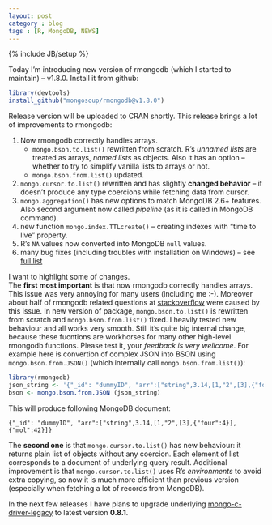 ```yaml
---
layout: post
category : blog
tags : [R, MongoDB, NEWS]
---
```

{% include JB/setup %}

Today I’m introducing new version of rmongodb  (which I started to maintain) – v1.8.0. Install it from github:
```r
library(devtools)
install_github("mongosoup/rmongodb@v1.8.0")
```
Release version will be uploaded to CRAN shortly.
This release brings a lot of improvements to rmongodb:

1. Now rmongodb correctly handles arrays.
    - `mongo.bson.to.list()` rewritten from scratch. R’s *unnamed lists* are treated as arrays, *named lists* as objects. Also it has an option – whether to try to simplify vanilla lists to arrays or not.
    - `mongo.bson.from.list()`  updated.
2. `mongo.cursor.to.list()`  rewritten and has slightly **changed behavior** – it doesn’t produce any type coercions while fetching data from cursor.
1. `mongo.aggregation()` has new options to match MongoDB 2.6+ features. Also second argument now called _pipeline_ (as it is called in MongoDB command).
1. new function `mongo.index.TTLcreate()`  – creating indexes with “time to live” property.
1. R’s `NA`  values now converted into MongoDB `null` values.
1. many bug fixes (including troubles with installation on Windows) – see [full list](https://github.com/mongosoup/rmongodb/issues?q=milestone%3A1.8.0+is%3Aclosed)  

I want to highlight some of changes.  
The **first most important** is that now rmongodb correctly handles arrays. This issue was very annoying for many users (including me :-). Moreover about half of rmongodb related questions at [stackoverflow](http://stackoverflow.com/questions/tagged/rmongodb) were caused by this issue. In new version of package, `mongo.bson.to.list()` is rewritten from scratch and  `mongo.bson.from.list()`  fixed. I heavily tested new behaviour and all works very smooth. Still it’s quite big internal change, because these fucntions are workhorses for many other high-level rmongodb functions. Please test it, your *feedback is very wellcome*. For example here is convertion of complex JSON into BSON using `mongo.bson.from.JSON()`  (which internally call `mongo.bson.from.list()`):
```r
library(rmongodb)
json_string <- '{"_id": "dummyID", "arr":["string",3.14,[1,"2",[3],{"four":4}],{"mol":42}]}'
bson <- mongo.bson.from.JSON (json_string)
```
This will produce following MongoDB document:
```
{"_id": "dummyID", "arr":["string",3.14,[1,"2",[3],{"four":4}],{"mol":42}]}  
```  
The **second one** is that `mongo.cursor.to.list()`  has new behaviour: it returns plain list of objects without any coercion. Each element of list corresponds to a document of underlying query result. Additional improvement is that `mongo.cursor.to.list()`  uses R’s _environments_ to avoid extra copying, so now it is much more efficient than previous version (especially when fetching a lot of records from MongoDB).

In the next few releases I have plans to upgrade underlying [mongo-c-driver-legacy](https://github.com/mongodb/mongo-c-driver-legacy) to latest version **0.8.1**.
